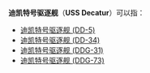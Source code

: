 '''迪凯特号驱逐舰'''（'''USS Decatur'''）可以指：
*[[迪凯特号驱逐舰_(DD-5)|迪凯特号驱逐舰 (DD-5)]]
*[[迪凯特号驱逐舰_(DD-34)|迪凯特号驱逐舰 (DD-34)]]
*[[迪凯特号驱逐舰_(DDG-31)|迪凯特号驱逐舰 (DDG-31)]]
*[[迪凯特号驱逐舰_(DDG-73)|迪凯特号驱逐舰 (DDG-73)]]
{{disambig|Cat=武器消歧義}}